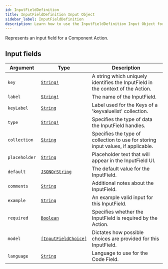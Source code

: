 ```yaml
---
id: InputFieldDefinition
title: InputFieldDefinition Input Object
sidebar_label: InputFieldDefinition
description: Learn how to use the InputFieldDefinition Input Object for Builder's API.
---
```


Represents an input field for a Component Action.

## Input fields

| Argument      | Type                                                                 | Description                                                                      |
| ------------- | -------------------------------------------------------------------- | -------------------------------------------------------------------------------- |
| `key`         | [`String!`](/docs/composer/builder/api/schema/scalar/String.mdx)                            | A string which uniquely identifies the InputField in the context of the Action.  |
| `label`       | [`String!`](/docs/composer/builder/api/schema/scalar/String.mdx)                            | The name of the InputField.                                                      |
| `keyLabel`    | [`String`](/docs/composer/builder/api/schema/scalar/String.mdx)                             | Label used for the Keys of a 'keyvaluelist' collection.                          |
| `type`        | [`String!`](/docs/composer/builder/api/schema/scalar/String.mdx)                            | Specifies the type of data the InputField handles.                               |
| `collection`  | [`String`](/docs/composer/builder/api/schema/scalar/String.mdx)                             | Specifies the type of collection to use for storing input values, if applicable. |
| `placeholder` | [`String`](/docs/composer/builder/api/schema/scalar/String.mdx)                             | Placeholder text that will appear in the InputField UI.                          |
| `default`     | [`JSONOrString`](/docs/composer/builder/api/schema/scalar/JSONOrString.mdx)                 | The default value for the InputField.                                            |
| `comments`    | [`String`](/docs/composer/builder/api/schema/scalar/String.mdx)                             | Additional notes about the InputField.                                           |
| `example`     | [`String`](/docs/composer/builder/api/schema/scalar/String.mdx)                             | An example valid input for this InputField.                                      |
| `required`    | [`Boolean`](/docs/composer/builder/api/schema/scalar/Boolean.mdx)                           | Specifies whether the InputField is required by the Action.                      |
| `model`       | [`[InputFieldChoice]`](/docs/composer/builder/api/schema/input_object/InputFieldChoice.mdx) | Dictates how possible choices are provided for this InputField.                  |
| `language`    | [`String`](/docs/composer/builder/api/schema/scalar/String.mdx)                             | Language to use for the Code Field.                                              |

